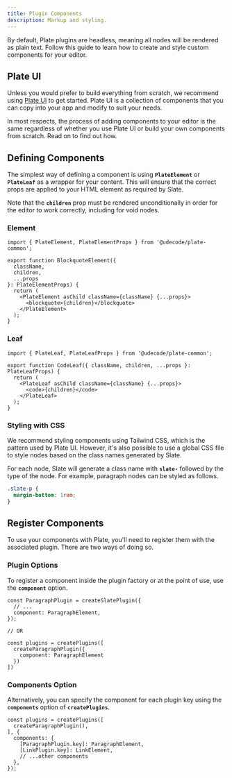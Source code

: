 ```yaml
---
title: Plugin Components
description: Markup and styling.
---
```


By default, Plate plugins are headless, meaning all nodes will be rendered as plain text. Follow this guide to learn how to create and style custom components for your editor.

## Plate UI

Unless you would prefer to build everything from scratch, we recommend using [Plate UI](/docs/components) to get started. Plate UI is a collection of components that you can copy into your app and modify to suit your needs.

In most respects, the process of adding components to your editor is the same regardless of whether you use Plate UI or build your own components from scratch. Read on to find out how.

## Defining Components

The simplest way of defining a component is using **`PlateElement`** or **`PlateLeaf`** as a wrapper for your content. This will ensure that the correct props are applied to your HTML element as required by Slate.

Note that the **`children`** prop must be rendered unconditionally in order for the editor to work correctly, including for void nodes.

### Element

```tsx showLineNumbers
import { PlateElement, PlateElementProps } from '@udecode/plate-common';

export function BlockquoteElement({
  className,
  children,
  ...props
}: PlateElementProps) {
  return (
    <PlateElement asChild className={className} {...props}>
      <blockquote>{children}</blockquote>
    </PlateElement>
  );
}
```

### Leaf

```tsx showLineNumbers
import { PlateLeaf, PlateLeafProps } from '@udecode/plate-common';

export function CodeLeaf({ className, children, ...props }: PlateLeafProps) {
  return (
    <PlateLeaf asChild className={className} {...props}>
      <code>{children}</code>
    </PlateLeaf>
  );
}
```

### Styling with CSS

We recommend styling components using Tailwind CSS, which is the pattern used by Plate UI. However, it's also possible to use a global CSS file to style nodes based on the class names generated by Slate.

For each node, Slate will generate a class name with **`slate-`** followed by the type of the node. For example, paragraph nodes can be styled as follows.

```css showLineNumbers
.slate-p {
  margin-bottom: 1rem;
}
```

## Register Components

To use your components with Plate, you'll need to register them with the associated plugin. There are two ways of doing so.

### Plugin Options

To register a component inside the plugin factory or at the point of use, use the **`component`** option.

```tsx showLineNumbers {3,10}
const ParagraphPlugin = createSlatePlugin({
  // ... 
  component: ParagraphElement,
});

// OR

const plugins = createPlugins([
  createParagraphPlugin({
    component: ParagraphElement
  })
])
```

### Components Option

Alternatively, you can specify the component for each plugin key using the **`components`** option of **`createPlugins`**. 

```tsx showLineNumbers {5-6}
const plugins = createPlugins([
  createParagraphPlugin(),
], {
  components: {
    [ParagraphPlugin.key]: ParagraphElement,
    [LinkPlugin.key]: LinkElement,
    // ...other components
  },
});
```

